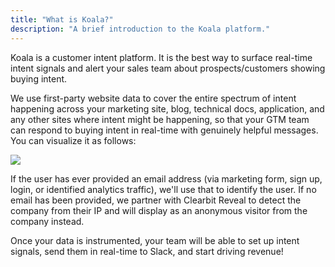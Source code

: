 ```yaml
---
title: "What is Koala?"
description: "A brief introduction to the Koala platform."
---
```


Koala is a customer intent platform. It is the best way to surface real-time intent signals and alert your sales team about prospects/customers showing buying intent. 

We use first-party website data to cover the entire spectrum of intent happening across your marketing site, blog, technical docs, application, and any other sites where intent might be happening, so that your GTM team can respond to buying intent in real-time with genuinely helpful messages. You can visualize it as follows:

<img src="/images/get-started/what-is-koala/intent-spectrum-final.png" />

If the user has ever provided an email address (via marketing form, sign up, login, or identified analytics traffic), we'll use that to identify the user. If no email has been provided, we partner with Clearbit Reveal to detect the company from their IP and will display as an anonymous visitor from the company instead.

Once your data is instrumented, your team will be able to set up intent signals, send them in real-time to Slack, and start driving revenue!

